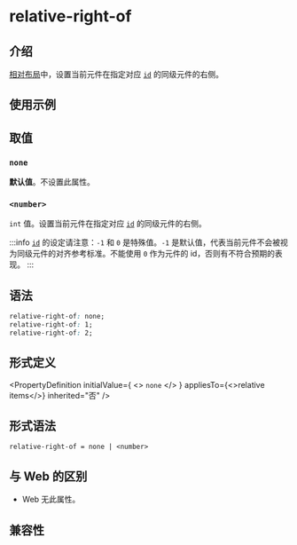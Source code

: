 # relative-right-of

## 介绍

[相对布局](/guide/ui/layout/relative-layout.mdx)中，设置当前元件在指定对应 [`id`](./relative-id.mdx) 的同级元件的右侧。

## 使用示例


<Go
  example="css-api"
  entry="src/relative-right-of"
  defaultFile="src/relative-right-of/App.tsx"
  img="https://lf-lynx.tiktok-cdns.com/obj/lynx-artifacts-oss-sg/lynx-website/assets/doc/css/relative-right-of.png"
  defaultEntryFile="dist/relative-right-of.lynx.bundle"
  entry="src/relative-right-of"
/>

## 取值

### `none`

**默认值**。不设置此属性。

### `<number>`

`int` 值。设置当前元件在指定对应 [`id`](./relative-id.mdx) 的同级元件的右侧。

:::info
[`id`](./relative-id.mdx) 的设定请注意：`-1` 和 `0` 是特殊值。`-1` 是默认值，代表当前元件不会被视为同级元件的对齐参考标准。不能使用 `0` 作为元件的 id，否则有不符合预期的表现。
:::

## 语法

```css
relative-right-of: none;
relative-right-of: 1;
relative-right-of: 2;
```

## 形式定义


<PropertyDefinition
  initialValue={
    <>
      <code>none</code>
    </>
  }
  appliesTo={<>relative items</>}
  inherited="否"
/>

## 形式语法

```
relative-right-of = none | <number>
```

## 与 Web 的区别

- Web 无此属性。

## 兼容性


<LegacyCompatTable metadata="css/properties/relative-right-of" />
